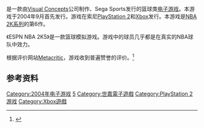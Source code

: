 {{NoteTA
| G1 = Games
}}

{{vgname|ESPN NBA 2K5|en=ESPN NBA 2K5}}是一款由[[Visual_Concepts|Visual Concepts]]公司制作、Sega Sports发行的篮球类[[电子游戏|电子游戏]]。本游戏于2004年9月首先发行。游戏在索尼[[PlayStation_2|PlayStation 2]]和[[Xbox_(游戏机)|Xbox]]发行。本游戏是[[NBA_2K系列|NBA 2K系列]]的第6作。

《ESPN NBA 2K5》是一款篮球模拟游戏。游戏中的球员几乎都是在真实的NBA球队中效力。

根据评价网站[[Metacritic|Metacritic]]，游戏收到普遍赞誉的评价。<ref name="MCPS2">{{cite web |url=http://www.metacritic.com/game/playstation-2/espn-nba-2k5 |title=ESPN NBA 2K5 for PlayStation 2 Reviews |publisher=[[Metacritic|Metacritic]] |accessdate=May 9, 2015 |archive-date=2017-05-23 |archive-url=https://web.archive.org/web/20170523141330/http://www.metacritic.com/game/playstation-2/espn-nba-2k5 |dead-url=no }}</ref>

== 参考资料 ==
{{Reflist}}

{{NBA 2K系列}}

{{DEFAULTSORT:ESPN NBA 2K5}}
[[Category:2004年电子游戏|Category:2004年电子游戏]]
[[Category:NBA_2K系列|5]]
[[Category:世嘉電子遊戲|Category:世嘉電子遊戲]]
[[Category:PlayStation_2游戏|Category:PlayStation 2游戏]]
[[Category:Xbox遊戲|Category:Xbox遊戲]]

{{sports-videogame-stub}}
{{sega-stub}}